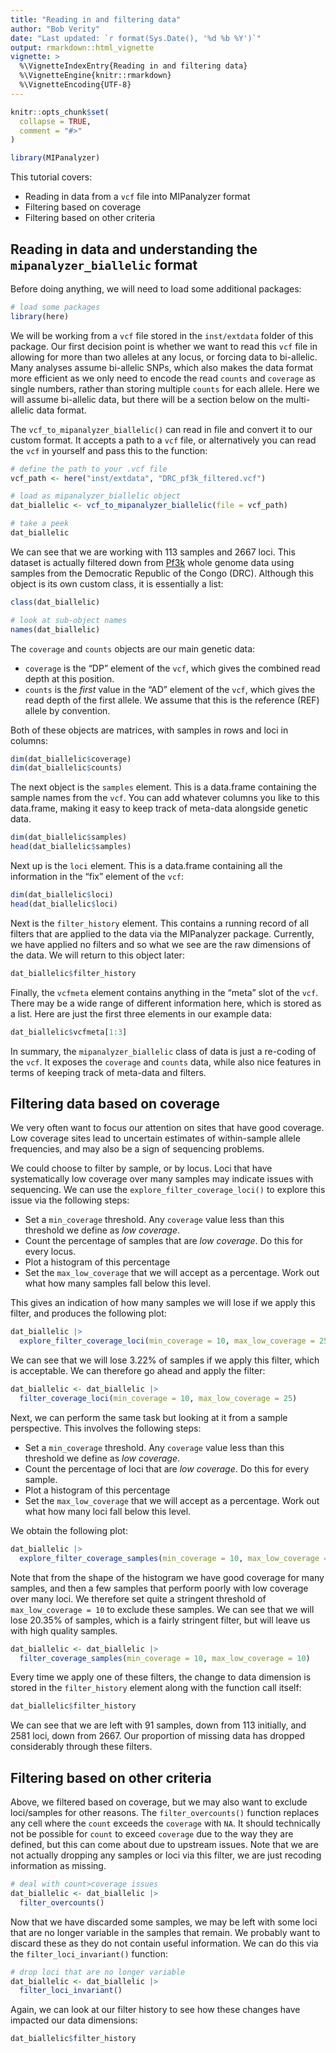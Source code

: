 ```yaml
---
title: "Reading in and filtering data"
author: "Bob Verity"
date: "Last updated: `r format(Sys.Date(), '%d %b %Y')`"
output: rmarkdown::html_vignette
vignette: >
  %\VignetteIndexEntry{Reading in and filtering data}
  %\VignetteEngine{knitr::rmarkdown}
  %\VignetteEncoding{UTF-8}
---
```


```r
knitr::opts_chunk$set(
  collapse = TRUE,
  comment = "#>"
)
```

```r
library(MIPanalyzer)
```

This tutorial covers:

- Reading in data from a `vcf` file into MIPanalyzer format
- Filtering based on coverage
- Filtering based on other criteria

## Reading in data and understanding the `mipanalyzer_biallelic` format

Before doing anything, we will need to load some additional packages:

```r
# load some packages
library(here)
```

We will be working from a `vcf` file stored in the `inst/extdata` folder of this package. Our first decision point is whether we want to read this `vcf` file in allowing for more than two alleles at any locus, or forcing data to bi-allelic. Many analyses assume bi-allelic SNPs, which also makes the data format more efficient as we only need to encode the read `counts` and `coverage` as single numbers, rather than storing multiple `counts` for each allele. Here we will assume bi-allelic data, but there will be a section below on the multi-allelic data format.

The `vcf_to_mipanalyzer_biallelic()` can read in file and convert it to our custom format. It accepts a path to a `vcf` file, or alternatively you can read the `vcf` in yourself and pass this to the function:

```r
# define the path to your .vcf file
vcf_path <- here("inst/extdata", "DRC_pf3k_filtered.vcf")

# load as mipanalyzer_biallelic object
dat_biallelic <- vcf_to_mipanalyzer_biallelic(file = vcf_path)

# take a peek
dat_biallelic
```

We can see that we are working with 113 samples and 2667 loci. This dataset is actually filtered down from [Pf3k](https://www.malariagen.net/parasite/pf3k) whole genome data using samples from the Democratic Republic of the Congo (DRC). Although this object is its own custom class, it is essentially a list:

```r
class(dat_biallelic)

# look at sub-object names
names(dat_biallelic)
```

The `coverage` and `counts` objects are our main genetic data:

- `coverage` is the "DP" element of the `vcf`, which gives the combined read depth at this position.
- `counts` is the *first* value in the "AD" element of the `vcf`, which gives the read depth of the first allele. We assume that this is the reference (REF) allele by convention.

Both of these objects are matrices, with samples in rows and loci in columns:

```r
dim(dat_biallelic$coverage)
dim(dat_biallelic$counts)
```

The next object is the `samples` element. This is a data.frame containing the sample names from the `vcf`. You can add whatever columns you like to this data.frame, making it easy to keep track of meta-data alongside genetic data.

```r
dim(dat_biallelic$samples)
head(dat_biallelic$samples)
```

Next up is the `loci` element. This is a data.frame containing all the information in the "fix" element of the `vcf`:

```r
dim(dat_biallelic$loci)
head(dat_biallelic$loci)
```

Next is the `filter_history` element. This contains a running record of all filters that are applied to the data via the MIPanalyzer package. Currently, we have applied no filters and so what we see are the raw dimensions of the data. We will return to this object later:

```r
dat_biallelic$filter_history
```

Finally, the `vcfmeta` element contains anything in the "meta" slot of the `vcf`. There may be a wide range of different information here, which is stored as a list. Here are just the first three elements in our example data:

```r
dat_biallelic$vcfmeta[1:3]
```

In summary, the `mipanalyzer_biallelic` class of data is just a re-coding of the `vcf`. It exposes the `coverage` and `counts` data, while also nice features in terms of keeping track of meta-data and filters.


## Filtering data based on coverage

We very often want to focus our attention on sites that have good coverage. Low coverage sites lead to uncertain estimates of within-sample allele frequencies, and may also be a sign of sequencing problems.

We could choose to filter by sample, or by locus. Loci that have systematically low coverage over many samples may indicate issues with sequencing. We can use the `explore_filter_coverage_loci()` to explore this issue via the following steps:

- Set a `min_coverage` threshold. Any `coverage` value less than this threshold we define as *low coverage*.
- Count the percentage of samples that are *low coverage*. Do this for every locus.
- Plot a histogram of this percentage
- Set the `max_low_coverage` that we will accept as a percentage. Work out what how many samples fall below this level.

This gives an indication of how many samples we will lose if we apply this filter, and produces the following plot:

```r
dat_biallelic |>
  explore_filter_coverage_loci(min_coverage = 10, max_low_coverage = 25)
```

We can see that we will lose 3.22% of samples if we apply this filter, which is acceptable. We can therefore go ahead and apply the filter:

```r
dat_biallelic <- dat_biallelic |>
  filter_coverage_loci(min_coverage = 10, max_low_coverage = 25)
```

Next, we can perform the same task but looking at it from a sample perspective. This involves the following steps:

- Set a `min_coverage` threshold. Any `coverage` value less than this threshold we define as *low coverage*.
- Count the percentage of loci that are *low coverage*. Do this for every sample.
- Plot a histogram of this percentage
- Set the `max_low_coverage` that we will accept as a percentage. Work out what how many loci fall below this level.

We obtain the following plot:

```r
dat_biallelic |>
  explore_filter_coverage_samples(min_coverage = 10, max_low_coverage = 10)
```

Note that from the shape of the histogram we have good coverage for many samples, and then a few samples that perform poorly with low coverage over many loci. We therefore set quite a stringent threshold of `max_low_coverage = 10` to exclude these samples. We can see that we will lose 20.35% of samples, which is a fairly stringent filter, but will leave us with high quality samples.

```r
dat_biallelic <- dat_biallelic |>
  filter_coverage_samples(min_coverage = 10, max_low_coverage = 10)
```

Every time we apply one of these filters, the change to data dimension is stored in the `filter_history` element along with the function call itself:

```r
dat_biallelic$filter_history
```

We can see that we are left with 91 samples, down from 113 initially, and 2581 loci, down from 2667. Our proportion of missing data has dropped considerably through these filters.

## Filtering based on other criteria

Above, we filtered based on coverage, but we may also want to exclude loci/samples for other reasons. The `filter_overcounts()` function replaces any cell where the `count` exceeds the `coverage` with `NA`. It should technically not be possible for `count` to exceed `coverage` due to the way they are defined, but this can come about due to upstream issues. Note that we are not actually dropping any samples or loci via this filter, we are just recoding information as missing.

```r
# deal with count>coverage issues
dat_biallelic <- dat_biallelic |>
  filter_overcounts()
```

Now that we have discarded some samples, we may be left with some loci that are no longer variable in the samples that remain. We probably want to discard these as they do not contain useful information. We can do this via the `filter_loci_invariant()` function:

```r
# drop loci that are no longer variable
dat_biallelic <- dat_biallelic |>
  filter_loci_invariant()
```

Again, we can look at our filter history to see how these changes have impacted our data dimensions:

```r
dat_biallelic$filter_history
```
